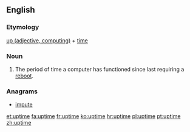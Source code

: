 ==English==

===Etymology===
[[up#Adjective|up (adjective, computing)]] + [[time]]

===Noun===
{{en-noun|~}}

# {{label|en|computing}} The period of time a computer has functioned since last requiring a [[reboot]].

===Anagrams===
* [[impute#English|impute]]

[[et:uptime]]
[[fa:uptime]]
[[fr:uptime]]
[[ko:uptime]]
[[hr:uptime]]
[[pl:uptime]]
[[pt:uptime]]
[[zh:uptime]]